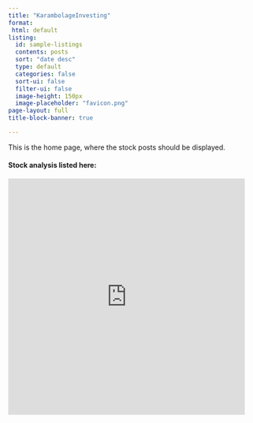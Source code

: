 ```yaml
---
title: "KarambolageInvesting"
format: 
 html: default
listing:
  id: sample-listings
  contents: posts
  sort: "date desc"
  type: default
  categories: false
  sort-ui: false
  filter-ui: false
  image-height: 150px
  image-placeholder: "favicon.png"
page-layout: full
title-block-banner: true

---
```


This is the home page, where the stock posts should be displayed.

#### Stock analysis listed here:

::: {#sample-listings}
:::

<iframe src="https://giphy.com/embed/9JrkkDoJuU0FbdbUZU" width="480" height="480" frameBorder="0" class="giphy-embed" allowFullScreen>

</iframe>

<p>
